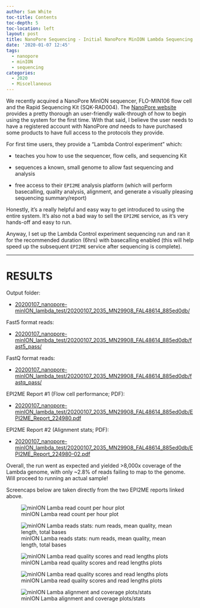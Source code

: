```yaml
---
author: Sam White
toc-title: Contents
toc-depth: 5
toc-location: left
layout: post
title: NanoPore Sequencing - Initial NanoPore MinION Lambda Sequencing Test
date: '2020-01-07 12:45'
tags:
  - nanopore
  - minION
  - sequencing
categories:
  - 2020
  - Miscellaneous
---
```

We recently acquired a NanoPore MinION sequencer, FLO-MIN106 flow cell and the Rapid Sequencing Kit (SQK-RAD004). The [NanoPore website](https://community.nanoporetech.com/guides/minion/rapid/introduction) provides a pretty thorough an user-friendly walk-through of how to begin using the system for the first time. With that said, I believe the user needs to have a registered account with NanoPore _and_ needs to have purchased some products to have full access to the protocols they provide.

For first time users, they provide a "Lambda Control experiment" which:

- teaches you how to use the sequencer, flow cells, and sequencing Kit

- sequences a known, small genome to allow fast sequencing and analysis

- free access to their `EPI2ME` analysis platform (which will perform basecalling, quality analysis, alignment, and generate a visually pleasing sequencing summary/report)

Honestly, it's a really helpful and easy way to get introduced to using the entire system. It's also not a bad way to sell the `EPI2ME` service, as it's very hands-off and easy to run.

Anyway, I set up the Lambda Control experiment sequencing run and ran it for the recommended duration (6hrs) with basecalling enabled (this will help speed up the subsequent `EPI2ME` service after sequencing is complete).

---

# RESULTS

Output folder:

- [20200107_nanopore-minION_lambda_test/20200107_2035_MN29908_FAL48614_885ed0db/](https://gannet.fish.washington.edu/Atumefaciens/20200107_nanopore-minION_lambda_test/20200107_2035_MN29908_FAL48614_885ed0db/)

Fast5 format reads:

 - [20200107_nanopore-minION_lambda_test/20200107_2035_MN29908_FAL48614_885ed0db/fast5_pass/](https://gannet.fish.washington.edu/Atumefaciens/20200107_nanopore-minION_lambda_test/20200107_2035_MN29908_FAL48614_885ed0db/fast5_pass/)

 FastQ format reads:

 - [20200107_nanopore-minION_lambda_test/20200107_2035_MN29908_FAL48614_885ed0db/fastq_pass/](https://gannet.fish.washington.edu/Atumefaciens/20200107_nanopore-minION_lambda_test/20200107_2035_MN29908_FAL48614_885ed0db/fastq_pass/)

 EPI2ME Report \#1 (Flow cell performance; PDF):

 - [20200107_nanopore-minION_lambda_test/20200107_2035_MN29908_FAL48614_885ed0db/EPI2ME_Report_224980.pdf](https://gannet.fish.washington.edu/Atumefaciens/20200107_nanopore-minION_lambda_test/20200107_2035_MN29908_FAL48614_885ed0db/EPI2ME_Report_224980.pdf)

 EPI2ME Report \#2 (Alignment stats; PDF):

 - [20200107_nanopore-minION_lambda_test/20200107_2035_MN29908_FAL48614_885ed0db/EPI2ME_Report_224980-02.pdf](https://gannet.fish.washington.edu/Atumefaciens/20200107_nanopore-minION_lambda_test/20200107_2035_MN29908_FAL48614_885ed0db/EPI2ME_Report_224980-02.pdf)


Overall, the run went as expected and yielded >8,000x coverage of the Lambda genome, with only ~2.8% of reads failing to map to the genome. Will proceed to running an actual sample! 

Screencaps below are taken directly from the two EPI2ME reports linked above.


![minION Lamba read count per hour plot](https://github.com/RobertsLab/sams-notebook/blob/master/images/screencaps/20200107_nanopore-minION_lambda_test-01.png?raw=true)

![minION Lamba reads stats: num reads, mean quality, mean length, total bases](https://github.com/RobertsLab/sams-notebook/blob/master/images/screencaps/20200107_nanopore-minION_lambda_test-02.png?raw=true)

![minION Lamba read quality scores and read lengths plots](https://github.com/RobertsLab/sams-notebook/blob/master/images/screencaps/20200107_nanopore-minION_lambda_test-03.png?raw=true)

![minION Lamba read quality scores and read lengths plots](https://github.com/RobertsLab/sams-notebook/blob/master/images/screencaps/20200107_nanopore-minION_lambda_test-03.png?raw=true)

![minION Lamba alignment and coverage plots/stats](https://github.com/RobertsLab/sams-notebook/blob/master/images/screencaps/20200107_nanopore-minION_lambda_test-04.png?raw=true)

